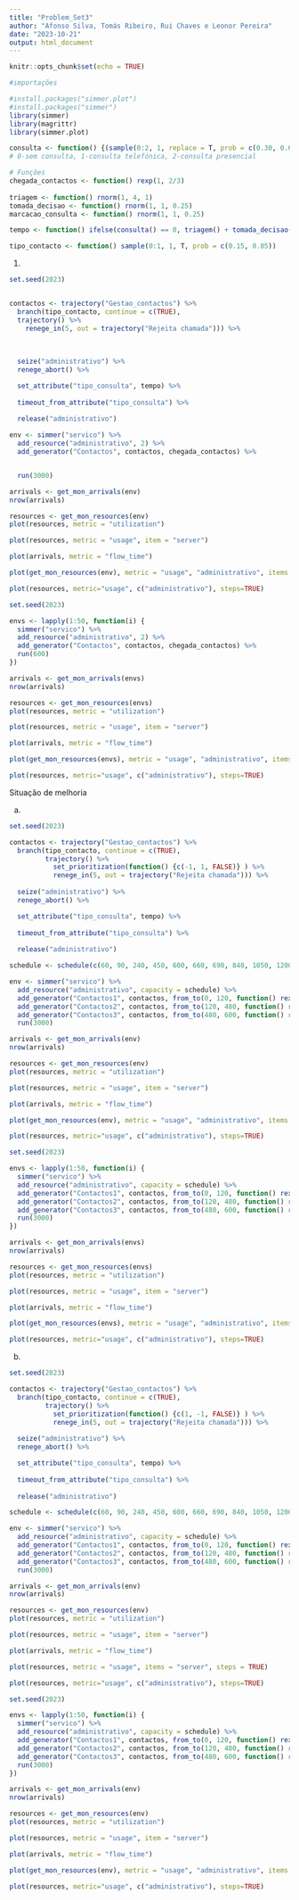 ```yaml
---
title: "Problem_Set3"
author: "Afonso Silva, Tomás Ribeiro, Rui Chaves e Leonor Pereira"
date: "2023-10-21"
output: html_document
---
```


```r
knitr::opts_chunk$set(echo = TRUE)
```

```r
#importações

#install.packages("simmer.plot")
#install.packages("simmer")
library(simmer)
library(magrittr)
library(simmer.plot)
```

```r
consulta <- function() {(sample(0:2, 1, replace = T, prob = c(0.30, 0.60, 0.10)))}
# 0-sem consulta, 1-consulta telefónica, 2-consulta presencial
```

```r
# Funções
chegada_contactos <- function() rexp(1, 2/3)
  
triagem <- function() rnorm(1, 4, 1)
tomada_decisao <- function() rnorm(1, 1, 0.25)
marcacao_consulta <- function() rnorm(1, 1, 0.25)

tempo <- function() ifelse(consulta() == 0, triagem() + tomada_decisao(), triagem() + tomada_decisao() + marcacao_consulta())

tipo_contacto <- function() sample(0:1, 1, T, prob = c(0.15, 0.85))
```

1.
```r
set.seed(2023)


contactos <- trajectory("Gestao_contactos") %>%
  branch(tipo_contacto, continue = c(TRUE), 
  trajectory() %>%
    renege_in(5, out = trajectory("Rejeita chamada"))) %>%
    
  
  
  seize("administrativo") %>%
  renege_abort() %>%

  set_attribute("tipo_consulta", tempo) %>%
  
  timeout_from_attribute("tipo_consulta") %>%
  
  release("administrativo")

env <- simmer("servico") %>%
  add_resource("administrativo", 2) %>%
  add_generator("Contactos", contactos, chegada_contactos) %>%


  run(3000)
```

```r
arrivals <- get_mon_arrivals(env)
nrow(arrivals)
```

```r
resources <- get_mon_resources(env)
plot(resources, metric = "utilization")
```

```r
plot(resources, metric = "usage", item = "server")
```

```r
plot(arrivals, metric = "flow_time")
```

```r
plot(get_mon_resources(env), metric = "usage", "administrativo", items = "server", steps = TRUE)
```

```r
plot(resources, metric="usage", c("administrativo"), steps=TRUE)
```

```r
set.seed(2023)

envs <- lapply(1:50, function(i) {
  simmer("servico") %>%
  add_resource("administrativo", 2) %>%
  add_generator("Contactos", contactos, chegada_contactos) %>%
  run(600)
})
```

```r
arrivals <- get_mon_arrivals(envs)
nrow(arrivals)
```

```r
resources <- get_mon_resources(envs)
plot(resources, metric = "utilization")
```

```r
plot(resources, metric = "usage", item = "server")
```

```r
plot(arrivals, metric = "flow_time")
```

```r
plot(get_mon_resources(envs), metric = "usage", "administrativo", items = "server", steps = TRUE)
```

```r
plot(resources, metric="usage", c("administrativo"), steps=TRUE)
```


Situação de melhoria

a)
```r
set.seed(2023)

contactos <- trajectory("Gestao_contactos") %>%
  branch(tipo_contacto, continue = c(TRUE), 
         trajectory() %>% 
           set_prioritization(function() {c(-1, 1, FALSE)} ) %>%
           renege_in(5, out = trajectory("Rejeita chamada"))) %>% 
  
  seize("administrativo") %>%
  renege_abort() %>%

  set_attribute("tipo_consulta", tempo) %>%
  
  timeout_from_attribute("tipo_consulta") %>%
  
  release("administrativo")

schedule <- schedule(c(60, 90, 240, 450, 600, 660, 690, 840, 1050, 1200, 1260, 1290, 1440, 1650, 1800, 1860, 1890, 2040, 2250, 2400, 2460, 2490, 2640, 2850, 3000), c(1, 2, 4, 3, 1, 1, 2, 4, 3, 1, 1, 2, 4, 3, 1, 1, 2, 4, 3, 1, 1, 2, 4, 3, 1), period = 3000)

env <- simmer("servico") %>%
  add_resource("administrativo", capacity = schedule) %>%
  add_generator("Contactos1", contactos, from_to(0, 120, function() rexp(1, 1), every = 600)) %>%
  add_generator("Contactos2", contactos, from_to(120, 480, function() rexp(1, 2/3), every = 600)) %>%
  add_generator("Contactos3", contactos, from_to(480, 600, function() rexp(1, 1/3), every = 600)) %>%
  run(3000)
```

```r
arrivals <- get_mon_arrivals(env)
nrow(arrivals)
```

```r
resources <- get_mon_resources(env)
plot(resources, metric = "utilization")
```

```r
plot(resources, metric = "usage", item = "server")
```

```r
plot(arrivals, metric = "flow_time")
```

```r
plot(get_mon_resources(env), metric = "usage", "administrativo", items = "server", steps = TRUE)
```

```r
plot(resources, metric="usage", c("administrativo"), steps=TRUE)
```

```r
set.seed(2023)

envs <- lapply(1:50, function(i) {
  simmer("servico") %>%
  add_resource("administrativo", capacity = schedule) %>%
  add_generator("Contactos1", contactos, from_to(0, 120, function() rexp(1, 1), every = 600)) %>%
  add_generator("Contactos2", contactos, from_to(120, 480, function() rexp(1, 2/3), every = 600)) %>%
  add_generator("Contactos3", contactos, from_to(480, 600, function() rexp(1, 1/3), every = 600)) %>%
  run(3000)
})
```

```r
arrivals <- get_mon_arrivals(envs)
nrow(arrivals)
```

```r
resources <- get_mon_resources(envs)
plot(resources, metric = "utilization")
```

```r
plot(resources, metric = "usage", item = "server")
```

```r
plot(arrivals, metric = "flow_time")
```

```r
plot(get_mon_resources(envs), metric = "usage", "administrativo", items = "server", steps = TRUE)
```

```r
plot(resources, metric="usage", c("administrativo"), steps=TRUE)
```

b)
```r
set.seed(2023)

contactos <- trajectory("Gestao_contactos") %>%
  branch(tipo_contacto, continue = c(TRUE), 
         trajectory() %>% 
           set_prioritization(function() {c(1, -1, FALSE)} ) %>%
           renege_in(5, out = trajectory("Rejeita chamada"))) %>% 
  
  seize("administrativo") %>%
  renege_abort() %>%

  set_attribute("tipo_consulta", tempo) %>%
  
  timeout_from_attribute("tipo_consulta") %>%
  
  release("administrativo")

schedule <- schedule(c(60, 90, 240, 450, 600, 660, 690, 840, 1050, 1200, 1260, 1290, 1440, 1650, 1800, 1860, 1890, 2040, 2250, 2400, 2460, 2490, 2640, 2850, 3000), c(1, 2, 4, 3, 1, 1, 2, 4, 3, 1, 1, 2, 4, 3, 1, 1, 2, 4, 3, 1, 1, 2, 4, 3, 1), period = 3000)

env <- simmer("servico") %>%
  add_resource("administrativo", capacity = schedule) %>%
  add_generator("Contactos1", contactos, from_to(0, 120, function() rexp(1, 1), every = 600)) %>%
  add_generator("Contactos2", contactos, from_to(120, 480, function() rexp(1, 2/3), every = 600)) %>%
  add_generator("Contactos3", contactos, from_to(480, 600, function() rexp(1, 1/3), every = 600)) %>%
  run(3000)
```

```r
arrivals <- get_mon_arrivals(env)
nrow(arrivals)
```

```r
resources <- get_mon_resources(env)
plot(resources, metric = "utilization")
```

```r
plot(resources, metric = "usage", item = "server")
```

```r
plot(arrivals, metric = "flow_time")
```

```r
plot(resources, metric = "usage", items = "server", steps = TRUE)
```

```r
plot(resources, metric="usage", c("administrativo"), steps=TRUE)
```
```r
set.seed(2023)

envs <- lapply(1:50, function(i) {
  simmer("servico") %>%
  add_resource("administrativo", capacity = schedule) %>%
  add_generator("Contactos1", contactos, from_to(0, 120, function() rexp(1, 1), every = 600)) %>%
  add_generator("Contactos2", contactos, from_to(120, 480, function() rexp(1, 2/3), every = 600)) %>%
  add_generator("Contactos3", contactos, from_to(480, 600, function() rexp(1, 1/3), every = 600)) %>%
  run(3000)
})
```

```r
arrivals <- get_mon_arrivals(env)
nrow(arrivals)
```

```r
resources <- get_mon_resources(env)
plot(resources, metric = "utilization")
```

```r
plot(resources, metric = "usage", item = "server")
```

```r
plot(arrivals, metric = "flow_time")
```

```r
plot(get_mon_resources(env), metric = "usage", "administrativo", items = "server", steps = TRUE)
```

```r
plot(resources, metric="usage", c("administrativo"), steps=TRUE)
```